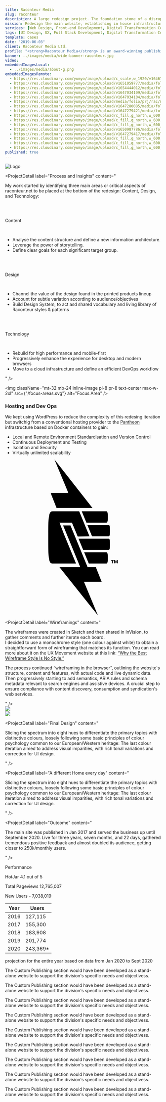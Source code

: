 ```yaml
---
title: Raconteur Media
slug: raconteur
description: A large redesign project. The foundation stone of a disruptive digital transformation process.
mission: Redesign the main website, establishing in house infrastructures and processes, preparing the ground for a wider digital offering.
services: [Web Design, Front-end Development, Digital Transformation Consulting]
tags: [UI Design, UX, Full Stack Development, Digital Transformation Consulting]
template: cases
date: "2019-06-03"
client: Raconteur Media Ltd.
profile: "<strong>Raconteur Media</strong> is an award-winning publishing house and content marketing agency based in London with the freshest ideas and most decisive momentum in the market. <br /><br />From printed reports in The Times and The Sunday Times to digital publishing and demand generation solutions, Raconteur helps B2B brands stand out as thought leaders, differentiate themselves from the competition and deliver results."
banner: ../images/media/wide-banner-raconteur.jpg
video:
embeddedImagesLocal:
  - ../images/media/about-g.png
embeddedImagesRemote:
  - https://res.cloudinary.com/yumyo/image/upload/c_scale,w_1920/v1646741663/media/folio/prj/rac/raconteur-mindmap.png
  - https://res.cloudinary.com/yumyo/image/upload/v1651059777/media/folio/prj/rac/screens/all-screens-1920-1140.jpg
  - https://res.cloudinary.com/yumyo/image/upload/v1654444012/media/folio/prj/rac/screens/cp-cover-opt.jpg
  - https://res.cloudinary.com/yumyo/image/upload/v1647034109/media/folio/prj/rac/desktop-wireframes-2560.jpg
  - https://res.cloudinary.com/yumyo/image/upload/v1647034104/media/folio/prj/rac/desktop-qireframes-1920-5-4.png
  - https://res.cloudinary.com/yumyo/image/upload/media/folio/prj/rac/mobile-qireframes-1920.png
  - https://res.cloudinary.com/yumyo/image/upload/v1647280085/media/folio/prj/rac/screens/mobile/mobile-screen-2.jpg
  - https://res.cloudinary.com/yumyo/image/upload/v1647279421/media/folio/prj/rac/screens/home-1440.png
  - https://res.cloudinary.com/yumyo/image/upload/c_fill,g_north,w_600,h_1680,q_100/v1647279421/media/folio/prj/rac/screens/home-1440.png
  - https://res.cloudinary.com/yumyo/image/upload/c_fill,g_north,w_600,h_1680,q_100/media/folio/prj/rac/screens/single-art-1440.png
  - https://res.cloudinary.com/yumyo/image/upload/c_fill,g_north,w_600,h_1680,q_100/media/folio/prj/rac/screens/Report-D_I.jpg
  - https://res.cloudinary.com/yumyo/image/upload/v1650987786/media/folio/prj/rac/newspaper-2022-1024.png
  - https://res.cloudinary.com/yumyo/image/upload/v1647279417/media/folio/prj/rac/screens/all-home.png
  - https://res.cloudinary.com/yumyo/image/upload/c_fill,g_north,w_600,h_1680,q_100/v1651513345/media/folio/prj/rac/screens/author.png
  - https://res.cloudinary.com/yumyo/image/upload/c_fill,g_north,w_600,h_1680,q_100/v1651513377/media/folio/prj/rac/screens/Screen_Shot_2022-05-01_at_19.58.12-fullpage.png
  - https://res.cloudinary.com/yumyo/image/upload/c_fill,g_north,w_600,h_1680,q_100/v1651513345/media/folio/prj/rac/screens/author.png
published: true
---
```



<ParallaxRouteUpdate />

<Parallax speed={-15}>
  <img
    className="inline-image pl-8 pr-8 opacity-50 text-center max-w-4xl"
    src={"/thetimes-symbol-ill.svg"}
    alt="Logo"
  />
</Parallax>

<Parallax speed={15}>
  <div className="pr-4 pl-4 ml-4 text-center">
    <GatsbyImage
      alt="Raconteur Special Reports in thr Times and Sunday Times"
      layout="fixed"
      className="pippo"
      formats={["png"]}
      image={getImage(props.remoteImages[11])}
    />
  </div>
</Parallax>

<ProjectDetail label="" content="" />

<ProjectDetail
  label="Process and Insights"
  content="<p>My work started by identifying three main areas or critical aspects of raconteur.net to be placed at the bottom of the redesign: Content, Design, and Technology:</p>
  <br />
  <br />
  <p>Content</p>
  <br /><ul><li>Analyse the content structure and define a new information architecture.</li><li>Leverage the power of storytelling.</li><li>Define clear goals for each significant target group.</li></ul>
  <br />
  <br />
  <p>Design</p>
  <br />
  <ul><li>Channel the value of the design found in the printed products lineup</li><li>Account for subtle variation according to audience/objectives</li><li>Build Design System, to act asd shared vocabulary and living library of Raconteur styles &amp; patterns</li></ul>
  <br />
  <br />
  <p>Technology</p>
  <br />
  <ul><li>Rebuild for high performance and mobile-first</li><li>Progressively enhance the experience for desktop and modern browsers</li><li>Move to a cloud infrastructure and define an efficient DevOps workflow</li></ul>"
/>

<img
  className="mt-32 mb-24 inline-image pl-8 pr-8 text-center max-w-2xl"
  src={"/focus-areas.svg"}
  alt="Focus Area"
/>

<ProjectDetail
  label="A Reader Oriented IA"
  className="banana"
  content="<p>I used Google Analytics to identify the best performing content, common entrance and exit pages and, recurring patterns in the user navigation flow.<br /><br />Together with the head of marketing, we later compared the evidence gathered with the current data on the website. This process led to deciding to shift the pivot from 'products' to 'content' to develop a structure around our reader's interests.<br /><br />We then merged our findings with an Extensive Competitive analysis to gather valuable insights on content and features and better understand Raconteur's unique selling proposition.s</p>"
/>

<div className="pr-4 pl-4 mt-24 mb-32 text-center">
  <GatsbyImage
    alt="green doggo"
    placeholder="blurred"
    layout="fixed"
    image={getImage(props.remoteImages[0])}
  />
</div>

### Hosting and Dev Ops

We kept using WordPress to reduce the complexity of this redesing iteration but switchig from a conventional hosting provider to the [Pantheon](https://pantheon.io/) infrastructure based on Docker containers to gain:


- Local and Remote Environment Standardisation and Version Control
- Continuous Deployment and Testing
- Isolation and Security
- Virtually unlimited scalability

<svg role="img" viewBox="0 0 24 24" xmlns="http://www.w3.org/2000/svg"><title>Pantheon</title><path d="M7.604 0L9.75 5.171H7.018l.904 2.276h5.535zm4.202 7.973l.724 1.752h3.09c.066 0 .223-.086.223-.877 0-.79-.157-.875-.224-.875zm-4.367 0c-.306 0-.474 0-.612.456-.166.544-.185 1.571-.185 3.57 0 2 .02 3.028.185 3.572.138.456.306.456.612.456h3.486l-1.727-4.202v.014l-.816-2.116h1.912l.884 2.119 1.826-.016-1.591-3.853zm5.235 2.1l.724 1.753h2.562c.068 0 .223-.086.223-.876s-.156-.876-.223-.876zm-3.742.076l2.633 6.403H8.346L14.297 24l-2.146-5.172h2.731l-.913-2.276H12.7l-2.634-6.403zm2.374 2.026l.724 1.752h3.93c.067 0 .223-.086.223-.876s-.155-.876-.223-.876zm.868 2.1l.723 1.752h2.722c.067 0 .223-.085.223-.875s-.156-.876-.223-.876zm4.624 1.2v.511h.103v-.391l.129.391h.096l.125-.391v.391h.107v-.511h-.15l-.127.394-.127-.394zm-.466 0v.092h.144v.42h.117v-.42h.144v-.092z"/></svg>

<ProjectDetail
  label="Wireframings"
  content="<p>The wireframes were created in Sketch and then shared in InVision, to gather comments and further iterate each board.<br />I decided to use a monochrome style (one colour against white) to obtain a straightforward form of wireframing that matches its function. You can read more about it on the UX Movement website at this link: <a href='https://uxmovement.com/wireframes/why-the-best-wireframe-style-is-no-style/' target='_blank' title='UX Movement: “Why the Best Wireframe Style Is No Style'>“Why the Best Wireframe Style Is No Style.”</a></p>
  <p> The process continued “wireframing in the browser”, outlining the website's structure, content and features, with actual code and live dynamic data. Then progressively starting to add semantics, ARIA rules and schema metadata relevant to search engines and assistive devices. A crucial step to ensure compliance with content discovery, consumption and syndication's web services.</p>"
/>

<div class="w-k7 mx-auto mt-16 mb-32">
  <div class="flex flex-row flex-wrap items-center overflow-hidden xl:-mx-8">
    <div class="w-full overflow-hidden md:my-8 md:px-8 md:w-1/2">
        <div>
          <div className="text-center aspect-w-16 aspect-h-9">
            <img
              className="h-auto"
              src="https://res.cloudinary.com/yumyo/image/upload/c_crop,g_center,h_1440,y_0/c_scale,w_920/v1650963563/media/folio/prj/rac/desktop-qireframes-1920-5-4.png"
            />
          </div>
        </div>
    </div>
    <div class="w-full overflow-hidden md:my-8 md:px-8 md:w-1/2">
        <div>
          <div className="text-center aspect-w-16 aspect-h-9">
            <img
              className="h-auto"
              src="https://res.cloudinary.com/yumyo/image/upload/c_crop,g_center,h_1440,y_0/c_scale,w_920/v1650963562/media/folio/prj/rac/mobile-qireframes-192-5-4.png"
            />
          </div>
        </div>
    </div>
  </div>
</div>

<ProjectDetail
  label="Final Design"
  content="<p>
  Slicing the spectrum into eight hues to differentiate the primary topics with distinctive colours, loosely following some basic principles of colour psychology common to our European/Western heritage:
  The last colour iteration aimed to address visual imparities, with rich tonal variations and correction for UI design.
</p>"
/>

<div className="mx-auto w-k7 block mt-32 mb-8 text-center">
  <div className="text-center  overflow-hidden aspect-w-16 aspect-h-9">
    <div>
        <GatsbyImage
          alt="All site templates"
          layout="fixed"
          image={getImage(props.remoteImages[1])}
        />
    </div>
  </div>
</div>

<div class="w-k7 mx-auto mt-8 mb-32">
  <div class="flex flex-row flex-wrap items-center overflow-hidden xl:-mx-8">
    <div class="w-full overflow-hidden md:my-4 md:px-4 md:w-1/2 xl:my-8 xl:px-8 xl:w-1/3">
      <p></p>
      <div className="">
        <GatsbyImage
          alt="Home Page"
          placeholder="blurred"
          layout="fluid"
          className="w-full"
          image={getImage(props.remoteImages[8])}
        />
      </div>
    </div>
    <div class="w-full overflow-hidden md:my-4 md:px-4 md:w-1/2 xl:my-8 xl:px-8 xl:w-1/3">
      <div className="">
          <GatsbyImage
            alt="A Special Report"
            placeholder="blurred"
            layout="fluid"
            className="w-full"
            image={getImage(props.remoteImages[10])}
          />
      </div>
    </div>
    <div class="w-full overflow-hidden md:my-4 md:px-4 md:w-1/2 xl:my-8 xl:px-8 xl:w-1/3">
      <div className="">
          <GatsbyImage
            alt="An article"
            placeholder="blurred"
            layout="fluid"
            className="w-full"
            image={getImage(props.remoteImages[9])}
          />
      </div>
    </div>
  </div>
</div>

<ProjectDetail
  label="A different Home every day"
  content="<p>
  Slicing the spectrum into eight hues to differentiate the primary topics with distinctive colours, loosely following some basic principles of colour psychology common to our European/Western heritage:
  The last colour iteration aimed to address visual imparities, with rich tonal variations and correction for UI design.
</p>"
/>

<div className="mx-auto w-k7 block mt-32 mb-8 text-center">
    <GatsbyImage
      alt="All site templates"
      layout="fixed"
      image={getImage(props.remoteImages[12])}
    />
</div>

<ProjectDetail
  label="Outcome"
  content="<p>
  The main site was published in Jan 2017 and served the business up until September 2020.
Live for three years, seven months, and 22 days, gathered tremendous positive feedback and almost doubled its audience, getting closer to 250k/monthly users.
</p>"
/>

Performance

HotJar
4.1 out of 5

Total Pageviews
12,765,007

New Users -
7,038,019

| Year | Users     |
| ---- | --------- |
| 2016 | 127,115   |
| 2017 | 155,300   |
| 2018 | 183,908   |
| 2019 | 201,774   |
| 2020 | 243,369\* |

projection for the entire year based on data from Jan 2020 to Sept 2020

The Custom Publishing section would have been developed as a stand-alone website to support the division's specific needs and objectivess.

The Custom Publishing section would have been developed as a stand-alone website to support the division's specific needs and objectivess.

The Custom Publishing section would have been developed as a stand-alone website to support the division's specific needs and objectivess.

The Custom Publishing section would have been developed as a stand-alone website to support the division's specific needs and objectivess.

The Custom Publishing section would have been developed as a stand-alone website to support the division's specific needs and objectivess.

The Custom Publishing section would have been developed as a stand-alone website to support the division's specific needs and objectivess.

The Custom Publishing section would have been developed as a stand-alone website to support the division's specific needs and objectivess.

The Custom Publishing section would have been developed as a stand-alone website to support the division's specific needs and objectivess.

The Custom Publishing section would have been developed as a stand-alone website to support the division's specific needs and objectivess.
